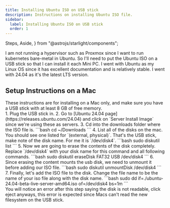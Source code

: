 ```yaml
---
title: Installing Ubuntu ISO on USB stick
description: Instructions on installing Ubuntu ISO file.
sidebar:
  label: Installing Ubuntu ISO on USB stick
  order: 1
---
```


  Steps,
  Aside,
} from "@astrojs/starlight/components";

I am not running a hypervisor such as Proxmox since I want to run kubernetes bare-metal in Ubuntu. So I'll need
to put the Ubuntu ISO on a USB stick so that I can install it each Mini PC. I went with Ubuntu as my Linux OS since it has excellent
documentation and is relatively stable. I went with 24.04 as it's the latest LTS version.

## Setup Instructions on a Mac

<Aside type="danger">These instructions are for installing on a Mac only, and make sure you have a USB stick with at least 8 GB of free memory.</Aside>

<Steps>
1. Plug the USB stick in.
2. Go to [Ubuntu 24.04 page](https://releases.ubuntu.com/24.04) and click on `Server Install Image` since we're using these as servers.
3. Cd into the downloads folder where the ISO file is.
    ```bash
    cd ~/Downloads
    ```
4. List all of the disks on the mac. You should see one listed for `(external, physical)`. That's the USB stick, make note of the disk name. For me it is `/dev/disk4`.
    ```bash
    sudo diskutil list
    ```
5. Now we are going to erase the contents of the disk completely. Replace `/dev/disk4` with your disk name for this command and all following commands.
    ```bash
    sudo diskutil eraseDisk FAT32 USB /dev/disk4
    ```
6. Since erasing the content mounts the usb disk, we need to unmount it before adding our ISO file.
    ```bash
    sudo diskutil unmountDisk /dev/disk4
    ```
7. Finally, let's add the ISO file to the disk. Change the file name to be the name of your iso file along with the disk name.
    ```bash
    sudo dd if=./ubuntu-24.04-beta-live-server-amd64.iso of=/dev/disk4 bs=1m
    ```
    <Aside>You will notice an error after this step saying the disk is not readable, click eject anyways, this error is expected since Macs can't read the new filesystem on the USB stick.</Aside>
  
</Steps>
